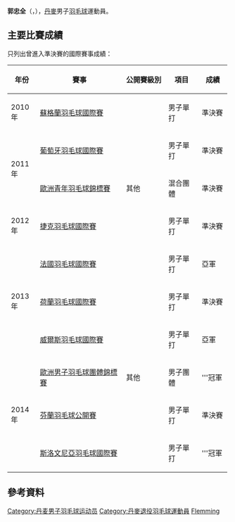 {{noteTA|G1=Badminton}}
{{Infobox 羽球選手
| playername              = 郭忠全<br />{{lang|da|Flemming Quach}}
| image                   = 
| size                    = 
| caption                 = 
| birth_name              = 
| date_of_birth           = {{birth_date_and_age|1992|4|11}}
| place_of_birth          = {{DEN}}[[奥胡斯|奥胡斯]]
| height                  = 
| weight                  = 
| event                   = 男子單打
| country                 = {{DEN}}
| years_retired           = 2015年
| handedness              = 
| coach                   = 
| highest_ranking         = 第69位（男單）
| date_of_highest_ranking = 2014年1月16日<ref name="ranking">[http://bwfcontent.tournamentsoftware.com/ranking/player.aspx?id=6047&player=194167 BWF World Ranking - Ranking of Flemming QUACH (94321)]{{en}}</ref>
| current_ranking         = 現已退役
| date_of_current_ranking = 
| played                  = 89勝–63負（男單）<br/>2勝–1負（男雙）
| titles                  = 
| bwf_profile             = 46CA747E-C44F-473F-B19A-7B5F99556425
| bwf_id                  = 94321
| updated                 = 2017年2月2日
}}
{{MedalTableTop}}
{{MedalSport | 男子[[羽毛球|羽毛球]]}}
{{MedalCountry | {{DEN}}}}
{{MedalCompetition | [[歐洲男女子羽毛球團體錦標賽|歐洲男女子羽毛球團體錦標賽]]}}
{{MedalGold  | [[2014年歐洲男子羽毛球團體錦標賽|2014年 巴塞爾]] | 男子團體 }}
{{MedalCompetition | [[歐洲青年羽毛球錦標賽|歐洲青年羽毛球錦標賽]]}}
{{MedalBronze| [[2011年歐洲青年羽毛球錦標賽|2011年 萬塔]] | 混合團體 }}
{{MedalBottom}}
'''郭忠全'''（{{lang-da|'''Flemming Quach'''}}，{{bd|1992年|4月11日}}），[[丹麥|丹麥]]男子[[羽毛球|羽毛球]]運動員。

==主要比賽成績==
只列出曾進入準決賽的國際賽事成績：
{| class=wikitable style="text-align:center; font-size:small;" 
!width="50"|年份
!width="180"|賽事
!width="80"|公開賽級別
!width="60"|項目
!width="50"|成績
|-
!rowspan="1"|2010年
|[[2010年蘇格蘭羽毛球國際賽|蘇格蘭羽毛球國際賽]]
|{{BWFIC}}
|男子單打
|bgcolor="#b8860b"|準決賽
|-
!rowspan="2"|2011年
|[[2011年葡萄牙羽毛球國際賽|葡萄牙羽毛球國際賽]]
|{{BWFIS}}
|男子單打
|bgcolor="#b8860b"|準決賽
|-
|[[2011年歐洲青年羽毛球錦標賽|歐洲青年羽毛球錦標賽]]
|其他
|混合團體
|bgcolor="#b8860b"|準決賽
|-
!rowspan="1"|2012年
|[[2012年捷克羽毛球國際賽|捷克羽毛球國際賽]]
|{{BWFIC}}
|男子單打
|bgcolor="#b8860b"|準決賽
|-
!rowspan="3"|2013年
|[[2013年法國羽毛球國際賽|法國羽毛球國際賽]]
|{{BWFIC}}
|男子單打
|bgcolor="silver"|亞軍
|-
|[[2013年荷蘭羽毛球國際賽|荷蘭羽毛球國際賽]]
|{{BWFIC}}
|男子單打
|bgcolor="#b8860b"|準決賽
|-
|[[2013年威爾斯羽毛球國際賽|威爾斯羽毛球國際賽]]
|{{BWFIC}}
|男子單打
|bgcolor="silver"|亞軍
|-
!rowspan="3"|2014年
|[[2014年歐洲男子羽毛球團體錦標賽|歐洲男子羽毛球團體錦標賽]]
|其他
|男子團體
|bgcolor="gold"|'''冠軍
|-
|[[2014年芬蘭羽毛球公開賽|芬蘭羽毛球公開賽]]
|{{BWFIC}}
|男子單打
|bgcolor="#b8860b"|準決賽
|-
|[[2014年斯洛文尼亞羽毛球國際賽|斯洛文尼亞羽毛球國際賽]]
|{{BWFIS}}
|男子單打
|bgcolor="gold"|'''冠軍
|}
{{BWF賽事級別索引/2007}}

== 參考資料 ==
{{Reflist}}

{{DEFAULTSORT:Quach, Flemming}}
[[Category:丹麦男子羽毛球运动员|Category:丹麦男子羽毛球运动员]]
[[Category:丹麥退役羽毛球運動員|Category:丹麥退役羽毛球運動員]]
[[Category:郭姓|Flemming]]